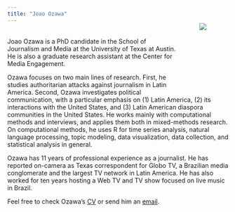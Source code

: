 ```yaml
---
title: "Joao Ozawa"
---
```


<div style= "out.width:'40%'; float:right; position: relative; top: -80px; padding: 50px">
![](images/Joao Ozawa.jpg)
</div>
<br>
Joao Ozawa is a PhD candidate in the School of Journalism and Media at the University of Texas at Austin. He is also a graduate research assistant at the Center for Media Engagement.

Ozawa focuses on two main lines of research. First, he studies authoritarian attacks against journalism in Latin America. Second, Ozawa investigates political communication, with a particular emphasis on (1) Latin America, (2) its interactions with the United States, and (3) Latin American diaspora communities in the United States. He works mainly with computational methods and interviews, and applies them both in mixed-methods research. On computational methods, he uses R for time series analysis, natural language processing, topic modeling, data visualization, data collection, and statistical analysis in general.

Ozawa has 11 years of professional experience as a journalist. He has reported on-camera as Texas correspondent for Globo TV, a Brazilian media conglomerate and the largest TV network in Latin America. He has also worked for ten years hosting a Web TV and TV show focused on live music in Brazil.
 
Feel free to check Ozawa's [CV](Joao Ozawa CV.pdf) or send him an [email](mailto:j.ozawa@utexas.edu).
